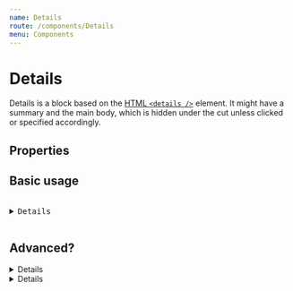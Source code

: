 ```yaml
---
name: Details
route: /components/Details
menu: Components
---
```




# Details

Details is a block based on the [HTML `<details />`](https://developer.mozilla.org/en-US/docs/Web/HTML/Element/details) element. It might have a summary and the main body, which is hidden under the cut unless clicked or specified accordingly.

## Properties

<Props of={Details} />

## Basic usage

<pre>
  <Details summary="Click me to read more about this">
    <Box>Lorem ipsum is placeholder text commonly used in the graphic, print, and publishing industries for previewing layouts and visual mockups.</Box>
  </Details>
</pre>

## Advanced?

<Playground>
  <Details 
    m="xl"
    summary={<Box px="xxl" bg="accentDark" color="accentLight" inlineBlock>Lorem ipsum is:</Box>}
  >
    <Box mb="l" color="accentDark" width="400px" py="s">Lorem ipsum is placeholder text commonly used in the graphic, print, and publishing industries for previewing layouts and visual mockups.</Box>
  </Details>
  <Details withMarker={{closed: '👋🏽', open: '🖖🏽'}} summary="Lorem ipsum">
    <Box py="s">Good morning to you too! Sample text goes here</Box>
  </Details>
</Playground>


